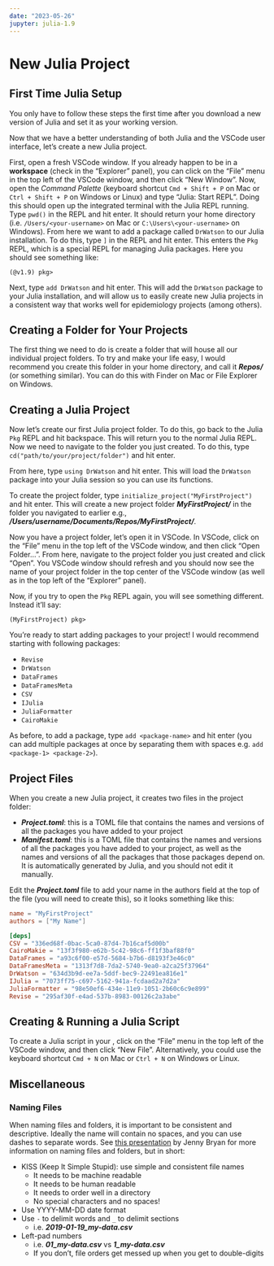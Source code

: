 ```yaml
---
date: "2023-05-26"
jupyter: julia-1.9
---
```


# New Julia Project {.unnumbered}
## First Time Julia Setup

::: {.callout-note}

You only have to follow these steps the first time after you download a new version of Julia and set it as your working version.

:::

Now that we have a better understanding of both Julia and the VSCode user interface, let's create a new Julia project.

First, open a fresh VSCode window.
If you already happen to be in a **workspace** (check in the "Explorer" panel), you can click on the "File" menu in the top left of the VSCode window, and then click "New Window".
Now, open the *Command Palette* (keyboard shortcut `Cmd + Shift + P` on Mac or `Ctrl + Shift + P` on Windows or Linux) and type "Julia: Start REPL".
Doing this should open up the integrated terminal with the Julia REPL running.
Type `pwd()` in the REPL and hit enter.
It should return your home directory (i.e. `/Users/<your-username>` on Mac or `C:\Users\<your-username>` on Windows).
From here we want to add a package called `DrWatson` to our Julia installation.
To do this, type `]` in the REPL and hit enter.
This enters the `Pkg` REPL, which is a special REPL for managing Julia packages.
Here you should see something like:

```julia-repl
(@v1.9) pkg>
```

Next, type `add DrWatson` and hit enter.
This will add the `DrWatson` package to your Julia installation, and will allow us to easily create new Julia projects in a consistent way that works well for epidemiology projects (among others).

## Creating a Folder for Your Projects

The first thing we need to do is create a folder that will house all our individual project folders.
To try and make your life easy, I would recommend you create this folder in your home directory, and call it ***Repos/*** (or something similar).
You can do this with Finder on Mac or File Explorer on Windows.

## Creating a Julia Project

Now let's create our first Julia project folder.
To do this, go back to the Julia `Pkg` REPL and hit backspace.
This will return you to the normal Julia REPL.
Now we need to navigate to the folder you just created.
To do this, type `cd("path/to/your/project/folder")` and hit enter.

From here, type `using DrWatson` and hit enter.
This will load the `DrWatson` package into your Julia session so you can use its functions.

To create the project folder, type `initialize_project("MyFirstProject")` and hit enter.
This will create a new project folder ***MyFirstProject/*** in the folder you navigated to earlier e.g., ***/Users/username/Documents/Repos/MyFirstProject/***.

Now you have a project folder, let's open it in VSCode.
In VSCode, click on the "File" menu in the top left of the VSCode window, and then click "Open Folder...".
From here, navigate to the project folder you just created and click "Open".
You VSCode window should refresh and you should now see the name of your project folder in the top center of the VSCode window (as well as in the top left of the "Explorer" panel).

Now, if you try to open the `Pkg` REPL again, you will see something different.
Instead it'll say:

```julia-repl
(MyFirstProject) pkg>
```

You're ready to start adding packages to your project!
I would recommend starting with following packages:

- `Revise`
- `DrWatson`
- `DataFrames`
- `DataFramesMeta`
- `CSV`
- `IJulia`
- `JuliaFormatter`
- `CairoMakie`

As before, to add a package, type `add <package-name>` and hit enter (you can add multiple packages at once by separating them with spaces e.g. `add <package-1> <package-2>`).

## Project Files

When you create a new Julia project, it creates two files in the project folder:

- ***Project.toml***: this is a TOML file that contains the names and versions of all the packages you have added to your project
- ***Manifest.toml***: this is a TOML file that contains the names and versions of all the packages you have added to your project, as well as the names and versions of all the packages that those packages depend on.
It is automatically generated by Julia, and you should not edit it manually.

Edit the ***Project.toml*** file to add your name in the authors field at the top of the file (you will need to create this), so it looks something like this:

```toml
name = "MyFirstProject"
authors = ["My Name"]

[deps]
CSV = "336ed68f-0bac-5ca0-87d4-7b16caf5d00b"
CairoMakie = "13f3f980-e62b-5c42-98c6-ff1f3baf88f0"
DataFrames = "a93c6f00-e57d-5684-b7b6-d8193f3e46c0"
DataFramesMeta = "1313f7d8-7da2-5740-9ea0-a2ca25f37964"
DrWatson = "634d3b9d-ee7a-5ddf-bec9-22491ea816e1"
IJulia = "7073ff75-c697-5162-941a-fcdaad2a7d2a"
JuliaFormatter = "98e50ef6-434e-11e9-1051-2b60c6c9e899"
Revise = "295af30f-e4ad-537b-8983-00126c2a3abe"
```

## Creating & Running a Julia Script

To create a Julia script in your , click on the "File" menu in the top left of the VSCode window, and then click "New File".
Alternatively, you could use the keyboard shortcut `Cmd + N` on Mac or `Ctrl + N` on Windows or Linux.

## Miscellaneous
### Naming Files

When naming files and folders, it is important to be consistent and descriptive.
Ideally the name will contain no spaces, and you can use dashes to separate words.
See [this presentation](https://speakerdeck.com/jennybc/how-to-name-files) by Jenny Bryan for more information on naming files and folders, but in short:

- KISS (Keep It Simple Stupid): use simple and consistent file names
  - It needs to be machine readable
  - It needs to be human readable
  - It needs to order well in a directory
  - No special characters and no spaces!
- Use YYYY-MM-DD date format
- Use `-` to delimit words and `_` to delimit sections
  - i.e. ***2019-01-19_my-data.csv***
- Left-pad numbers
  - i.e. ***01_my-data.csv*** vs ***1_my-data.csv***
  - If you don’t, file orders get messed up when you get to double-digits